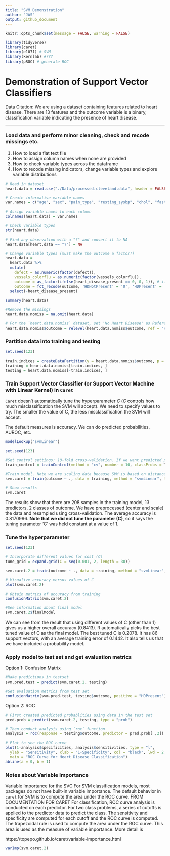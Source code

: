 ```yaml
---
title: "SVM Demonstration"
author: "JAS"
output: github_document
---
```


```r
knitr::opts_chunk$set(message = FALSE, warning = FALSE)

library(tidyverse)
library(caret)
library(e1071) # SVM 
library(kernlab) #???
library(pROC) # generate ROC
```

# Demonstration of Support Vector Classifiers

Data Citation: We are using a dataset containing features related to heart disease. There are 13 features and the outcome variable is a binary, classification variable indicating the presence of heart disease.

***

### Load data and perform minor cleaning, check and recode missings etc.
1. How to load a flat text file
2. How to assign column names when none are provided
3. How to check variable types across the dataframe
4. How to recode missing indicators, change variable types and explore variable distributions

```r
# Read in dataset
heart.data = read.csv("./Data/processed.cleveland.data", header = FALSE)

# Create informative variable names
var.names = c("age", "sex", "pain_type", "resting_sysbp", "chol", "fast_blsugar_gt120", "rest_ecg", "max_hr", "exerc_angina", "ST_depression", "ST_slope", "vessels_colorflu", "defect", "heart_disease_present")

# Assign variable names to each column
colnames(heart.data) = var.names

# Check variable types
str(heart.data)

# Find any observation with a "?" and convert it to NA
heart.data[heart.data == "?"] = NA

# Change variable types (must make the outcome a factor!)
heart.data = 
  heart.data %>% 
  mutate(
    defect = as.numeric(factor(defect)),
    vessels_colorflu = as.numeric(factor(vessels_colorflu)),
    outcome = as_factor(ifelse(heart_disease_present == 0, 0, 1)), # if heart_disease_present = 0, outcome = 0; else, outcome = 1.
    outcome = fct_recode(outcome, 'HDNotPresent' = '0', 'HDPresent' = '1')) %>% 
  select(-heart_disease_present)

summary(heart.data)

#Remove the missings
heart.data.nomiss = na.omit(heart.data)

# For the `heart.data.nomiss` dataset, set 'No Heart Disease' as Reference Level
heart.data.nomiss$outcome = relevel(heart.data.nomiss$outcome, ref = "HDNotPresent")
```

### Partition data into training and testing

```r
set.seed(123)

train.indices = createDataPartition(y = heart.data.nomiss$outcome, p = 0.7, list = FALSE)
training = heart.data.nomiss[train.indices, ]
testing = heart.data.nomiss[-train.indices, ]
```


### Train Support Vector Classifier (or Support Vector Machine with Linear Kernel) in `Caret`

`Caret` doesn't automatically tune the hyperparameter *C* (*C* controls how much misclassification the SVM will accept). We need to specify values to try. The smaller the value of C, the less misclassification the SVM will accept.

The default measures is accuracy. We can do predicted probabilities, AUROC, etc.
```r
modelLookup("svmLinear")

set.seed(123)

#Set control settings: 10-fold cross-validation. If we want predicted probabilities, we need to set "classProbs = True".
train_control = trainControl(method = "cv", number = 10, classProbs = T)

#Train model. Note we are scaling data because SVM is based on distance.
svm.caret = train(outcome ~ ., data = training, method = "svmLinear", trControl = train_control, preProcess = c("center", "scale"))

# Show results
svm.caret
```

The results show that there are 208 samples in the training model, 13 predictors, 2 classes of outcome. We have preprocessed (center and scale) the data and resampled using cross-validation. The average accuracy is 0.8170996. **Note that we did not tune the parameter (C)**, so it says the tuning parameter 'C' was held constant at a value of 1.

### Tune the hyperparameter

```r
set.seed(123)

# Incorporate different values for cost (C)
tune_grid = expand.grid(C = seq(0.001, 2, length = 30))

svm.caret.2 = train(outcome ~ ., data = training, method = "svmLinear", trControl = train_control, preProcess = c("center", "scale"), tuneGrid = tune_grid)

# Visualize accuracy versus values of C
plot(svm.caret.2)

# Obtain metrics of accuracy from training
confusionMatrix(svm.caret.2)

#See information about final model
svm.caret.2$finalModel
```
We can see from the result that using different values of C (other than 1) gives us a higher overall accuracy (0.8413). R automatically picks the best tuned value of C as the final model. The best tuned C is 0.2078. It has 86 support vectors, with an average training error of 0.1442. It also tells us that we have included a probability model. 

### Apply model to test set and get evaluation metrics

Option 1: Confusion Matrix
```r
#Make predictions in testset
svm.pred.test = predict(svm.caret.2, testing)

#Get evaluation metrics from test set
confusionMatrix(svm.pred.test, testing$outcome, positive = "HDPresent")
```

Option 2: ROC 
```r
# First created predicted probablities using data in the test set
pred.prob = predict(svm.caret.2, testing, type = "prob")

# Then conduct analysis using `roc` function
analysis = roc(response = testing$outcome, predictor = pred.prob[ ,2]) # Response = actual observed, predictor = predicted probabilities

# Plot to see the ROC curve
plot(1-analysis$specificities, analysis$sensitivities, type = "l",
  ylab = "Sensitivity", xlab = "1-Specificity", col = "black", lwd = 2,
  main = "ROC Curve for Heart Disease Classification")
abline(a = 0, b = 1)
```

### Notes about Variable Importance

Variable Importance for the SVC For SVM classification models, most packages do not have built-in variable importance. The default behavior in `caret` for SVM is to compute the area under the ROC curve. FROM DOCUMENTATION FOR CARET For classification, ROC curve analysis is conducted on each predictor. For two class problems, a series of cutoffs is applied to the predictor data to predict the class. The sensitivity and specificity are computed for each cutoff and the ROC curve is computed. The trapezoidal rule is used to compute the area under the ROC curve. This area is used as the measure of variable importance. More detail is 

https://topepo.github.io/caret/variable-importance.html

```r
varImp(svm.caret.2)
```

